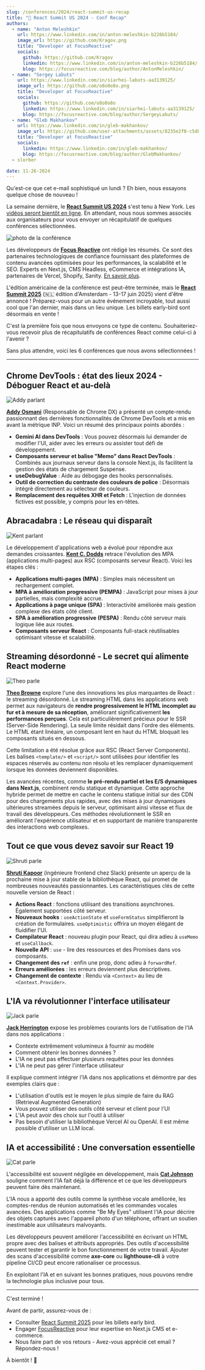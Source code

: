 ```yaml
---
slug: /conferences/2024/react-summit-us-recap
title: "📅 React Summit US 2024 - Conf Recap"
authors:
  - name: "Anton Meleshkin"
    url: https://www.linkedin.com/in/anton-meleshkin-b226b5184/
    image_url: https://github.com/Kragov.png
    title: "Developer at FocusReactive"
    socials:
      github: https://github.com/Kragov
      linkedin: https://www.linkedin.com/in/anton-meleshkin-b226b5184/
      blog: https://focusreactive.com/blog/author/AntonMeleshkin/
  - name: "Sergey Labuts"
    url: https://www.linkedin.com/in/siarhei-labuts-aa3139125/
    image_url: https://github.com/o8o0o8o.png
    title: "Developer at FocusReactive"
    socials:
      github: https://github.com/o8o0o8o
      linkedin: https://www.linkedin.com/in/siarhei-labuts-aa3139125/
      blog: https://focusreactive.com/blog/author/SergeyLabuts/
  - name: "Gleb Makhankov"
    url: https://www.linkedin.com/in/gleb-makhankov/
    image_url: https://github.com/user-attachments/assets/8235e2f0-c5d8-4dd5-89ea-305fb47a8285
    title: "Developer at FocusReactive"
    socials:
      linkedin: https://www.linkedin.com/in/gleb-makhankov/
      blog: https://focusreactive.com/blog/author/GlebMakhankov/
  - slorber

date: 11-26-2024
---
```


Qu'est-ce que cet e-mail sophistiqué un lundi ? Eh bien, nous essayons quelque chose de nouveau !

La semaine dernière, le **[React Summit US 2024](https://reactsummit.us?utm_source=Newsletter&utm_medium=thisweekinreact)** s'est tenu à New York. Les [vidéos seront bientôt en ligne](https://gitnation.com/events/react-summit-us-2024/talks). En attendant, nous nous sommes associés aux organisateurs pour vous envoyer un récapitulatif de quelques conférences sélectionnées.

<!-- truncate -->

![photo de la conférence](/emails/conferences/2024/react-summit-us/conf.jpg)

Les développeurs de **[Focus Reactive](https://focusreactive.com?utm_source=Newsletter&utm_medium=thisweekinreact)** ont rédigé les résumés. Ce sont des partenaires technologiques de confiance fournissant des plateformes de contenu avancées optimisées pour les performances, la scalabilité et le SEO. Experts en Next.js, CMS Headless, eCommerce et intégrations IA, partenaires de Vercel, Shopify, Sanity. [En savoir plus](https://focusreactive.com?utm_source=Newsletter&utm_medium=thisweekinreact).

L'édition américaine de la conférence est peut-être terminée, mais le **[React Summit 2025](https://reactsummit.com?utm_source=Newsletter&utm_medium=thisweekinreact)** (🇳🇱 édition d'Amsterdam - 13-17 juin 2025) vient d'être annoncé ! Préparez-vous pour un autre événement incroyable, tout aussi cool que l'an dernier, mais dans un lieu unique. Les billets early-bird sont désormais en vente !

C'est la première fois que nous envoyons ce type de contenu. Souhaiteriez-vous recevoir plus de récapitulatifs de conférences React comme celui-ci à l'avenir ?

Sans plus attendre, voici les 6 conférences que nous avons sélectionnées !

<SubscribeFormEmbed placement="top" />

---

## Chrome DevTools : état des lieux 2024 - Déboguer React et au-delà

![Addy parlant](/emails/conferences/2024/react-summit-us/addy.jpg)

**[Addy Osmani](https://bsky.app/profile/addyosmani.bsky.social)** (Responsable de Chrome DX) a présenté un compte-rendu passionnant des dernières fonctionnalités de Chrome DevTools et a mis en avant la métrique INP. Voici un résumé des principaux points abordés :

- **Gemini AI dans DevTools** : Vous pouvez désormais lui demander de modifier l'UI, aider avec les erreurs ou assister tout défi de développement.
- **Composants serveur et balise "Memo" dans React DevTools** : Combinés aux journaux serveur dans la console Next.js, ils facilitent la gestion des états de chargement Suspense.
- **useDebugValue** : Aide au débogage des hooks personnalisés.
- **Outil de correction du contraste des couleurs de police** : Désormais intégré directement au sélecteur de couleurs.
- **Remplacement des requêtes XHR et Fetch** : L'injection de données fictives est possible, y compris pour les en-têtes.

## Abracadabra : Le réseau qui disparaît

![Kent parlant](/emails/conferences/2024/react-summit-us/kent.jpg)

Le développement d'applications web a évolué pour répondre aux demandes croissantes. **[Kent C. Dodds](https://bsky.app/profile/kentcdodds.com)** retrace l'évolution des MPA (applications multi-pages) aux RSC (composants serveur React). Voici les étapes clés :

- **Applications multi-pages (MPA)** : Simples mais nécessitent un rechargement complet.
- **MPA à amélioration progressive (PEMPA)** : JavaScript pour mises à jour partielles, mais complexité accrue.
- **Applications à page unique (SPA)** : Interactivité améliorée mais gestion complexe des états côté client.
- **SPA à amélioration progressive (PESPA)** : Rendu côté serveur mais logique liée aux routes.
- **Composants serveur React** : Composants full-stack réutilisables optimisant vitesse et scalabilité.

## Streaming désordonné - Le secret qui alimente React moderne

![Theo parle](/emails/conferences/2024/react-summit-us/theo.jpg)

**[Theo Browne](https://bsky.app/profile/t3.gg)** explore l'une des innovations les plus marquantes de React : le streaming désordonné. Le streaming HTML dans les applications web permet aux navigateurs de **rendre progressivement le HTML incomplet au fur et à mesure de sa réception**, améliorant significativement **les performances perçues**. Cela est particulièrement précieux pour le SSR (Server-Side Rendering). La seule limite résidait dans l'ordre des éléments. Le HTML étant linéaire, un composant lent en haut du HTML bloquait les composants situés en dessous.

Cette limitation a été résolue grâce aux RSC (React Server Components). Les balises `<template/>` et `<script/>` sont utilisées pour identifier les espaces réservés au contenu non résolu et les remplacer dynamiquement lorsque les données deviennent disponibles.

Les avancées récentes, comme **le pré-rendu partiel et les E/S dynamiques dans Next.js**, combinent rendu statique et dynamique. Cette approche hybride permet de mettre en cache le contenu statique initial sur des CDN pour des chargements plus rapides, avec des mises à jour dynamiques ultérieures streamées depuis le serveur, optimisant ainsi vitesse et flux de travail des développeurs. Ces méthodes révolutionnent le SSR en améliorant l'expérience utilisateur et en supportant de manière transparente des interactions web complexes.

<SubscribeFormEmbed placement="middle" />

## Tout ce que vous devez savoir sur React 19

![Shruti parle](/emails/conferences/2024/react-summit-us/shruti.jpg)

**[Shruti Kapoor](https://bsky.app/profile/shrutikapoor08.bsky.social)** (ingénieure frontend chez Slack) présente un aperçu de la prochaine mise à jour stable de la bibliothèque React, qui promet de nombreuses nouveautés passionnantes. Les caractéristiques clés de cette nouvelle version de React :

- **Actions React** : fonctions utilisant des transitions asynchrones. Également supportées côté serveur.
- **Nouveaux hooks** : `useActionState` et `useFormStatus` simplifieront la création de formulaires. `useOptimistic` offrira un moyen élégant de fluidifier l'UI.
- **Compilateur React** : nouveau plugin pour React, qui dira adieu à `useMemo` et `useCallback`.
- **Nouvelle API** : `use` - lire des ressources et des Promises dans vos composants.
- **Changement des `ref`** : enfin une prop, donc adieu à `forwardRef`.
- **Erreurs améliorées** : les erreurs deviennent plus descriptives.
- **Changement de contexte** : Rendu via `<Context>` au lieu de `<Context.Provider>`.

## L'IA va révolutionner l'interface utilisateur

![Jack parle](/emails/conferences/2024/react-summit-us/jack.jpg)

**[Jack Herrington](https://bsky.app/profile/jherr.dev)** expose les problèmes courants lors de l'utilisation de l'IA dans nos applications :

- Contexte extrêmement volumineux à fournir au modèle
- Comment obtenir les bonnes données ?
- L'IA ne peut pas effectuer plusieurs requêtes pour les données
- L'IA ne peut pas gérer l'interface utilisateur

Il explique comment intégrer l'IA dans nos applications et démontre par des exemples clairs que :

- L'utilisation d'outils est le moyen le plus simple de faire du RAG (Retrieval Augmented Generation)
- Vous pouvez utiliser des outils côté serveur et client pour l'UI
- L'IA peut avoir des choix sur l'outil à utiliser
- Pas besoin d'utiliser la bibliothèque Vercel AI ou OpenAI. Il est même possible d'utiliser un LLM local.

## IA et accessibilité : Une conversation essentielle

![Cat parle](/emails/conferences/2024/react-summit-us/cat.jpg)

L'accessibilité est souvent négligée en développement, mais **[Cat Johnson](https://www.linkedin.com/in/catandthemachines/)** souligne comment l'IA fait déjà la différence et ce que les développeurs peuvent faire dès maintenant.

L'IA nous a apporté des outils comme la synthèse vocale améliorée, les comptes-rendus de réunion automatisés et les commandes vocales avancées. Des applications comme "Be My Eyes" utilisent l'IA pour décrire des objets capturés avec l'appareil photo d'un téléphone, offrant un soutien inestimable aux utilisateurs malvoyants.

Les développeurs peuvent améliorer l'accessibilité en écrivant un HTML propre avec des balises et attributs appropriés. Des outils d'accessibilité peuvent tester et garantir le bon fonctionnement de votre travail. Ajouter des scans d'accessibilité comme **axe-core** ou **lighthouse-cli** à votre pipeline CI/CD peut encore rationaliser ce processus.

En exploitant l'IA et en suivant les bonnes pratiques, nous pouvons rendre la technologie plus inclusive pour tous.

---

C'est terminé !

Avant de partir, assurez-vous de :

- Consulter [React Summit 2025](https://reactsummit.com?utm_source=Newsletter&utm_medium=thisweekinreact) pour les billets early bird.
- Engager [FocusReactive](https://focusreactive.com/?utm_source=Newsletter&utm_medium=thisweekinreact) pour leur expertise en Next.js CMS et e-commerce.
- Nous faire part de vos retours - Avez-vous apprécié cet email ? Répondez-nous !

À bientôt ! 👋
